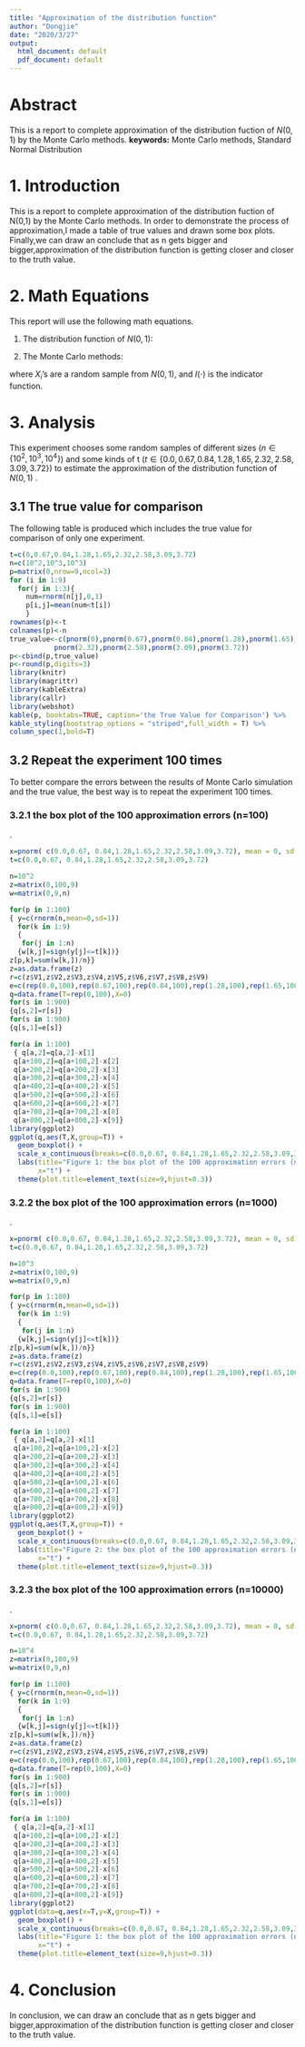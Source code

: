 ```yaml
---
title: "Approximation of the distribution function"
author: "Dongjie"
date: "2020/3/27"
output:
  html_document: default
  pdf_document: default
---
```


# Abstract 

This is a report to complete approximation of the distribution fuction of $N(0,1)$ by the Monte Carlo methods.
**keywords:** Monte Carlo methods, Standard Normal Distribution

# 1. Introduction

This is a report to complete approximation of the distribution fuction of N(0,1) by the Monte Carlo methods.  In order to demonstrate the process of approximation,I made a table of true values and drawn some box plots.  Finally,we can draw an conclude that as n gets bigger and bigger,approximation of the distribution function is getting closer and closer to the truth value.  


# 2. Math Equations

This report will use the following math equations.  

(1) The distribution function of $N(0,1)$:  

\begin{equation}
\Phi(t) = \int_{-\infty}^t \frac{1}{\sqrt{2\pi}} e^{\frac{-y^2}{2}} dy
\end{equation}  

(2) The Monte Carlo methods:  

\begin{equation}
\hat\Phi(t) = \frac{1}{n} \sum_{i=1}^n I(X_i \le t),
\end{equation}  

where $X_i$'s are a random sample from $N(0, 1)$, and $I(\cdot)$ is the indicator function.  

# 3. Analysis  

This experiment chooses some random samples of different sizes ($n\in\{10^2, 10^3, 10^4\}$) and some kinds of t 
($t\in\{0.0,0.67,0.84,1.28,1.65,2.32,2.58,3.09,3.72\}$) to estimate the approximation of the distribution function of $N(0,1)$ .

## 3.1 The true value for comparison

The following table is produced which includes the true value for comparison of only one experiment. 

```r
t=c(0,0.67,0.84,1.28,1.65,2.32,2.58,3.09,3.72)
n=c(10^2,10^3,10^3)
p=matrix(0,nrow=9,ncol=3)
for (i in 1:9)
  for(j in 1:3){
    num=rnorm(n[j],0,1)
    p[i,j]=mean(num<t[i])
    }
rownames(p)<-t
colnames(p)<-n
true_value<-c(pnorm(0),pnorm(0.67),pnorm(0.84),pnorm(1.28),pnorm(1.65),
           pnorm(2.32),pnorm(2.58),pnorm(3.09),pnorm(3.72))
p<-cbind(p,true_value)
p<-round(p,digits=3)
library(knitr)
library(magrittr)
library(kableExtra)
library(callr)
library(webshot)
kable(p, booktabs=TRUE, caption='the True Value for Comparison') %>%
kable_styling(bootstrap_options = "striped",full_width = T) %>% 
column_spec(1,bold=T)
```

## 3.2 Repeat the experiment 100 times

To better compare the errors between the results of Monte Carlo simulation and the true value, the best way is to repeat the experiment 100 times.  

### 3.2.1 the box plot of the 100 approximation errors (n=100)    
.  
```r
x=pnorm( c(0.0,0.67, 0.84,1.28,1.65,2.32,2.58,3.09,3.72), mean = 0, sd = 1, lower.tail = TRUE, log.p = FALSE )
t=c(0.0,0.67, 0.84,1.28,1.65,2.32,2.58,3.09,3.72)

n=10^2
z=matrix(0,100,9)
w=matrix(0,9,n)

for(p in 1:100)
{ y=c(rnorm(n,mean=0,sd=1))
  for(k in 1:9)
  {
   for(j in 1:n)
  {w[k,j]=sign(y[j]<=t[k])}
z[p,k]=sum(w[k,])/n}}
z=as.data.frame(z)
r=c(z$V1,z$V2,z$V3,z$V4,z$V5,z$V6,z$V7,z$V8,z$V9)
e=c(rep(0.0,100),rep(0.67,100),rep(0.84,100),rep(1.28,100),rep(1.65,100),rep(2.32,100),rep(2.58,100),rep(3.09,100),rep(3.72,100))
q=data.frame(T=rep(0,100),X=0)
for(s in 1:900)
{q[s,2]=r[s]}
for(s in 1:900)
{q[s,1]=e[s]}

for(a in 1:100)
 { q[a,2]=q[a,2]-x[1]
 q[a+100,2]=q[a+100,2]-x[2]
 q[a+200,2]=q[a+200,2]-x[3]
 q[a+300,2]=q[a+300,2]-x[4]
 q[a+400,2]=q[a+400,2]-x[5]
 q[a+500,2]=q[a+500,2]-x[6]
 q[a+600,2]=q[a+600,2]-x[7]
 q[a+700,2]=q[a+700,2]-x[8]
 q[a+800,2]=q[a+800,2]-x[9]}
library(ggplot2)
ggplot(q,aes(T,X,group=T)) + 
  geom_boxplot() + 
  scale_x_continuous(breaks=c(0.0,0.67, 0.84,1.28,1.65,2.32,2.58,3.09,3.72)) + 
  labs(title="Figure 1: the box plot of the 100 approximation errors (n=10^2)",y="error",
       x="t") + 
  theme(plot.title=element_text(size=9,hjust=0.3))  
```  

### 3.2.2 the box plot of the 100 approximation errors (n=1000)  
.  
```r
x=pnorm( c(0.0,0.67, 0.84,1.28,1.65,2.32,2.58,3.09,3.72), mean = 0, sd = 1, lower.tail = TRUE, log.p = FALSE )
t=c(0.0,0.67, 0.84,1.28,1.65,2.32,2.58,3.09,3.72)

n=10^3
z=matrix(0,100,9)
w=matrix(0,9,n)

for(p in 1:100)
{ y=c(rnorm(n,mean=0,sd=1))
  for(k in 1:9)
  {
   for(j in 1:n)
  {w[k,j]=sign(y[j]<=t[k])}
z[p,k]=sum(w[k,])/n}}
z=as.data.frame(z)
r=c(z$V1,z$V2,z$V3,z$V4,z$V5,z$V6,z$V7,z$V8,z$V9)
e=c(rep(0.0,100),rep(0.67,100),rep(0.84,100),rep(1.28,100),rep(1.65,100),rep(2.32,100),rep(2.58,100),rep(3.09,100),rep(3.72,100))
q=data.frame(T=rep(0,100),X=0)
for(s in 1:900)
{q[s,2]=r[s]}
for(s in 1:900)
{q[s,1]=e[s]}

for(a in 1:100)
 { q[a,2]=q[a,2]-x[1]
 q[a+100,2]=q[a+100,2]-x[2]
 q[a+200,2]=q[a+200,2]-x[3]
 q[a+300,2]=q[a+300,2]-x[4]
 q[a+400,2]=q[a+400,2]-x[5]
 q[a+500,2]=q[a+500,2]-x[6]
 q[a+600,2]=q[a+600,2]-x[7]
 q[a+700,2]=q[a+700,2]-x[8]
 q[a+800,2]=q[a+800,2]-x[9]}
library(ggplot2)
ggplot(q,aes(T,X,group=T)) + 
  geom_boxplot() + 
  scale_x_continuous(breaks=c(0.0,0.67, 0.84,1.28,1.65,2.32,2.58,3.09,3.72)) + 
  labs(title="Figure 2: the box plot of the 100 approximation errors (n=10^3)",y="error",
       x="t") + 
  theme(plot.title=element_text(size=9,hjust=0.3))  
```  

### 3.2.3 the box plot of the 100 approximation errors (n=10000)
.  
```r
x=pnorm( c(0.0,0.67, 0.84,1.28,1.65,2.32,2.58,3.09,3.72), mean = 0, sd = 1, lower.tail = TRUE, log.p = FALSE )
t=c(0.0,0.67, 0.84,1.28,1.65,2.32,2.58,3.09,3.72)

n=10^4
z=matrix(0,100,9)
w=matrix(0,9,n)

for(p in 1:100)
{ y=c(rnorm(n,mean=0,sd=1))
  for(k in 1:9)
  {
   for(j in 1:n)
  {w[k,j]=sign(y[j]<=t[k])}
z[p,k]=sum(w[k,])/n}}
z=as.data.frame(z)
r=c(z$V1,z$V2,z$V3,z$V4,z$V5,z$V6,z$V7,z$V8,z$V9)
e=c(rep(0.0,100),rep(0.67,100),rep(0.84,100),rep(1.28,100),rep(1.65,100),rep(2.32,100),rep(2.58,100),rep(3.09,100),rep(3.72,100))
q=data.frame(T=rep(0,100),X=0)
for(s in 1:900)
{q[s,2]=r[s]}
for(s in 1:900)
{q[s,1]=e[s]}

for(a in 1:100)
 { q[a,2]=q[a,2]-x[1]
 q[a+100,2]=q[a+100,2]-x[2]
 q[a+200,2]=q[a+200,2]-x[3]
 q[a+300,2]=q[a+300,2]-x[4]
 q[a+400,2]=q[a+400,2]-x[5]
 q[a+500,2]=q[a+500,2]-x[6]
 q[a+600,2]=q[a+600,2]-x[7]
 q[a+700,2]=q[a+700,2]-x[8]
 q[a+800,2]=q[a+800,2]-x[9]}
library(ggplot2)
ggplot(data=q,aes(x=T,y=X,group=T)) + 
  geom_boxplot() + 
  scale_x_continuous(breaks=c(0.0,0.67, 0.84,1.28,1.65,2.32,2.58,3.09,3.72)) + 
  labs(title="Figure 1: the box plot of the 100 approximation errors (n=10^4)",y="error",
       x="t") + 
  theme(plot.title=element_text(size=9,hjust=0.3))
```  

# 4. Conclusion
In conclusion, we can draw an conclude that as n gets bigger and bigger,approximation of the distribution function is getting closer and closer to the truth value.